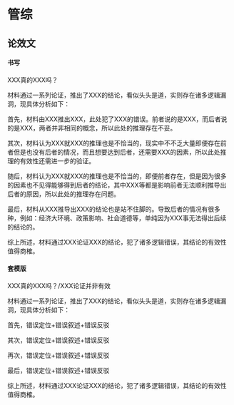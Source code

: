 # 管综

## 论效文

#### 书写

XXX真的XXX吗？

材料通过一系列论证，推出了XXX的结论，看似头头是道，实则存在诸多逻辑漏洞，现具体分析如下：

首先，材料由XXX推出XXX，此处犯了XXX的错误。前者说的是XXX，而后者说的是XXX，两者并非相同的概念，所以此处的推理存在不妥。

其次，材料认为XXX就XXX的推理也是不恰当的，现实中不不乏大量即便存在前者但是也没有后者的情况，而且想要达到后者，还需要XXX的因素，所以此处推理的有效性还需进一步的验证。

随后，材料认为XXX就XXX的推理也是不恰当的，即便前者存在，但是因为很多的因素也不见得能够得到后者的结论，其中XXX等都是影响前者无法顺利推导出后者的原因，所以此处的推理存在问题。

最后，材料从XXX推导出XXX的结论也是站不住脚的。导致后者的情况有很多种，例如：经济大环境、政策影响、社会道德等，单纯因为XXX事无法得出后续的结论的。

综上所述，材料通过XXX论证XXX的结论，犯了诸多逻辑错误，其结论的有效性值得商榷。

#### 套模版

XXX真的XXX吗？/XXX论证并非有效

材料通过一系列论证，推出了XXX的结论，看似头头是道，实则存在诸多逻辑漏洞，现具体分析如下：

首先，错误定位+错误叙述+错误反驳

其次，错误定位+错误叙述+错误反驳

再次，错误定位+错误叙述+错误反驳

最后，错误定位+错误叙述+错误反驳

综上所述，材料通过XXX论证XXX的结论，犯了诸多逻辑错误，其结论的有效性值得商榷。
